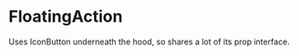 

<Meta title="Interactive|FloatingAction" decorators={[withKnobs]} component={FloatingAction} />

# FloatingAction

<Story name="Knobs">
  <FloatingAction
    disabled={boolean('disabled', false)}
    isLoading={boolean('isLoading', false)}
    theme={options('theme', arrayToOptions(VALID_FAB_THEMES), undefined, {
      display: 'inline-radio',
    })}
    Icon={ApproveIcon}
    label={text("label", "Add Column")}
  />
</Story>

<Props of={FloatingAction} />

Uses IconButton underneath the hood, so shares a lot of its prop interface.